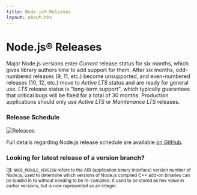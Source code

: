 ```yaml
---
title: Node.js® Releases
layout: about.hbs
---
```


# Node.js® Releases

Major Node.js versions enter _Current_ release status for six months, which gives library authors time to add support for them.
After six months, odd-numbered releases (9, 11, etc.) become unsupported, and even-numbered releases (10, 12, etc.) move to _Active LTS_ status and are ready for general use.
_LTS_ release status is "long-term support", which typically guarantees that critical bugs will be fixed for a total of 30 months.
Production applications should only use _Active LTS_ or _Maintenance LTS_ releases.

### Release Schedule

![Releases](https://raw.githubusercontent.com/nodejs/Release/main/schedule.svg?sanitize=true)

Full details regarding Node.js release schedule are available [on GitHub](https://github.com/nodejs/release#release-schedule).

### Looking for latest release of a version branch?

<section>
  <DownloadReleasesTable />

  <small>
    [<a href="#backref-1">1</a>]: <code>NODE_MODULE_VERSION</code> refers to the ABI (application binary
    interface) version number of Node.js, used to determine which versions of
    Node.js compiled C++ add-on binaries can be loaded in to without needing to be
    re-compiled. It used to be stored as hex value in earlier versions, but is now
    represented as an integer.
  </small>
</section>
